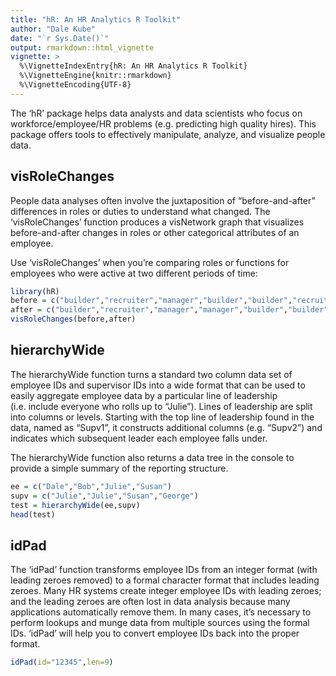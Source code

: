 ```yaml
---
title: "hR: An HR Analytics R Toolkit"
author: "Dale Kube"
date: "`r Sys.Date()`"
output: rmarkdown::html_vignette
vignette: >
  %\VignetteIndexEntry{hR: An HR Analytics R Toolkit}
  %\VignetteEngine{knitr::rmarkdown}
  %\VignetteEncoding{UTF-8}
---
```


The 'hR' package helps data analysts and data scientists who focus on workforce/employee/HR problems (e.g. predicting high quality hires). This package offers tools to effectively manipulate, analyze, and visualize people data.

## visRoleChanges

People data analyses often involve the juxtaposition of "before-and-after" differences in roles or duties to understand what changed. The 'visRoleChanges' function produces a visNetwork graph that visualizes before-and-after changes in roles or other categorical attributes of an employee.

Use 'visRoleChanges' when you're comparing roles or functions for employees who were active at two different periods of time:

```r
library(hR)
before = c("builder","recruiter","manager","builder","builder","recruiter")
after = c("builder","recruiter","manager","manager","builder","builder")
visRoleChanges(before,after)
```

## hierarchyWide

The hierarchyWide function turns a standard two column data set of employee IDs and supervisor IDs into a wide format that can be used to easily aggregate employee data by a particular line of leadership (i.e. include everyone who rolls up to "Julie"). Lines of leadership are split into columns or levels. Starting with the top line of leadership found in the data, named as "Supv1", it constructs additional columns (e.g. "Supv2") and indicates which subsequent leader each employee falls under.

The hierarchyWide function also returns a data tree in the console to provide a simple summary of the reporting structure.

```r
ee = c("Dale","Bob","Julie","Susan")
supv = c("Julie","Julie","Susan","George")
test = hierarchyWide(ee,supv)
head(test)
```

## idPad

The 'idPad' function transforms employee IDs from an integer format (with leading zeroes removed) to a formal character format that includes leading zeroes. Many HR systems create integer employee IDs with leading zeroes; and the leading zeroes are often lost in data analysis because many applications automatically remove them. In many cases, it's necessary to perform lookups and munge data from multiple sources using the formal IDs. 'idPad' will help you to convert employee IDs back into the proper format.

```r
idPad(id="12345",len=9)
```
